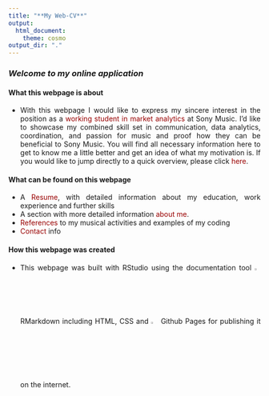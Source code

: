 ```yaml
---
title: "**My Web-CV**" 
output:
  html_document:
    theme: cosmo
output_dir: "."
---
```



<style>
body {
text-align: justify}

.nav>li>a {
    position: relative;
    display: block;
    padding: 10px 15px;
    color: #990000;
}
.nav-pills>li.active>a, .nav-pills>li.active>a:hover, .nav-pills>li.active>a:focus {
    color: #ffffff;
    background-color: #990000;
}

a:link {
  color: #990000;
  background-color: transparent;
  text-decoration: none;
}

a:visited {
  color: pink;
  background-color: transparent;
  text-decoration: none;
}

a:hover {
  color: darkblue;
  background-color: transparent;
  text-decoration: underline;
}

a:active {
  color: yellow;
  background-color: transparent;
  text-decoration: underline;
}

</style>

### *Welcome to my online application* {.tabset .tabset-fade .tabset-pills}


#### What this webpage is about {.tabset}
* With this webpage I would like to express my sincere interest in the position as a <a href="https://www.sonymusic.de/job/werkstudentin-m-w-d-market-analytics/" target="_blank">working student in market analytics</a> at Sony Music. I'd like to showcase my combined skill set in communication, data analytics, coordination, and passion for music and proof how they can be beneficial to Sony Music. You will find all necessary information here to get to know me a little better and get an idea of what my motivation is. If you would like to jump directly to a quick overview, please click <a href="https://fabio-auerswald.github.io/resume.english.html "rel="noopener noreferrer" target="_parent">here</a>.


#### What can be found on this webpage {.tabset}
* A <a href="https://fabio-auerswald.github.io/resume.english.html "rel="noopener noreferrer" target="_parent">Resume</a>, with detailed information about my education, work experience and further skills
* A section with more detailed information <a href="https://fabio-auerswald.github.io/aboutme.html "rel="noopener noreferrer" target="_parent">about me</a>.
* <a href="https://fabio-auerswald.github.io/references.html "rel="noopener noreferrer" target="_parent">References</a> to my musical activities and examples of my coding
* <a href="https://fabio-auerswald.github.io/about.html "rel="noopener noreferrer" target="_parent">Contact</a> info


#### How this webpage was created {.tabset}
* This webpage was built with RStudio using the documentation tool <img src="/Users/Fabio/Desktop/GitHub/Fabio-Auerswald.github.io/markdown.png" style="" alt="github-pictogram"
	title="" width="2.5%" /> RMarkdown including HTML, CSS and <img src="/Users/Fabio/Desktop/GitHub/Fabio-Auerswald.github.io/github.png" style="" alt="github-pictogram"
	title="" width="3%" /> Github Pages for publishing it on the internet.


